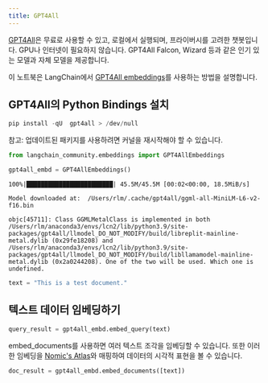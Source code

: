 ```yaml
---
title: GPT4All
---
```


[GPT4All](https://gpt4all.io/index.html)은 무료로 사용할 수 있고, 로컬에서 실행되며, 프라이버시를 고려한 챗봇입니다. GPU나 인터넷이 필요하지 않습니다. GPT4All Falcon, Wizard 등과 같은 인기 있는 모델과 자체 모델을 제공합니다.

이 노트북은 LangChain에서 [GPT4All embeddings](https://docs.gpt4all.io/gpt4all_python_embedding.html#gpt4all.gpt4all.Embed4All)를 사용하는 방법을 설명합니다.

## GPT4All의 Python Bindings 설치

```python
pip install -qU  gpt4all > /dev/null
```

참고: 업데이트된 패키지를 사용하려면 커널을 재시작해야 할 수 있습니다.

```python
from langchain_community.embeddings import GPT4AllEmbeddings
```

```python
gpt4all_embd = GPT4AllEmbeddings()
```

```output
100%|████████████████████████| 45.5M/45.5M [00:02<00:00, 18.5MiB/s]
```
```output
Model downloaded at:  /Users/rlm/.cache/gpt4all/ggml-all-MiniLM-L6-v2-f16.bin
```
```output
objc[45711]: Class GGMLMetalClass is implemented in both /Users/rlm/anaconda3/envs/lcn2/lib/python3.9/site-packages/gpt4all/llmodel_DO_NOT_MODIFY/build/libreplit-mainline-metal.dylib (0x29fe18208) and /Users/rlm/anaconda3/envs/lcn2/lib/python3.9/site-packages/gpt4all/llmodel_DO_NOT_MODIFY/build/libllamamodel-mainline-metal.dylib (0x2a0244208). One of the two will be used. Which one is undefined.
```

```python
text = "This is a test document."
```

## 텍스트 데이터 임베딩하기

```python
query_result = gpt4all_embd.embed_query(text)
```

embed_documents를 사용하면 여러 텍스트 조각을 임베딩할 수 있습니다. 또한 이러한 임베딩을 [Nomic's Atlas](https://docs.nomic.ai/index.html)와 매핑하여 데이터의 시각적 표현을 볼 수 있습니다.

```python
doc_result = gpt4all_embd.embed_documents([text])
```